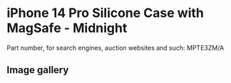 
# iPhone 14 Pro Silicone Case with MagSafe - Midnight

Part number, for search engines, auction websites and such: MPTE3ZM/A

## Image gallery

<div style={{ width: "768px" }}>
  <GalleryComponent
    images={[
      {
        original: "/everysource/MPTE3.png",
        thumbnail: "/everypreview/MPTE3.png",
      },
      {
        original: "/everysource/MPTE3_AV1.png",
        thumbnail: "/everypreview/MPTE3_AV1.png",
      },
      {
        original: "/everysource/MPTE3_AV2.png",
        thumbnail: "/everypreview/MPTE3_AV2.png",
      },
      {
        original: "/everysource/MPTE3_AV3.png",
        thumbnail: "/everypreview/MPTE3_AV3.png",
      },
      {
        original: "/everysource/MPTE3_AV4.png",
        thumbnail: "/everypreview/MPTE3_AV4.png",
      },
      {
        original: "/everysource/MPTE3_AV5.png",
        thumbnail: "/everypreview/MPTE3_AV5.png",
      }
    ]}
  />
</div>